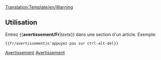 <noinclude>[[Translation:Template/en/Warning]]</noinclude><noinclude></noinclude>{{fr/Fenêtre de message| type  = contenu
| texte = <strong>Attention</strong><br>{{{1|Celui qui a ajouté ce modèle n'a pas fourni d'avertissement particulier; il doit donc être supprimé ou mis à jour avec l'action correcte.}}}
}}<noinclude>

==Utilisation==
Entrez <nowiki>{{</nowiki>'''avertissement/Fr'''|''texte''<nowiki>}}</nowiki> dans une section d'un article. Exemple:
<pre>{{fr/avertissement|n'appuyez pas sur ctrl-alt-del}}</pre>

[[Category:fr/Modèles|Avertissement]][[Category:fr/Infobox|Avertissement]]</noinclude>
